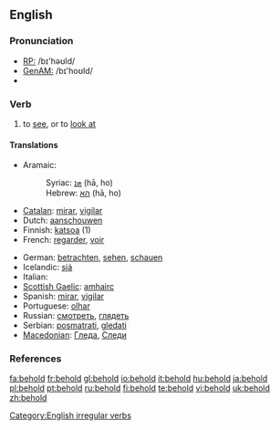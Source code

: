 ==English==

===Pronunciation===
* [[Recieved Pronunciation|RP:]] /bɪ'həʊld/
* [[General American|GenAM:]] /bɪ'hoʊld/
* {{audio|en-us-behold.ogg|Audio (US)}}

===Verb===
{{en-verb|beholds|beholding|beheld|'''[[beheld]]''' or rarely '''[[beholden]]'''}}

# {{transitive}} to [[see]], or to [[look at]]

====Translations====
{{top}}
* Aramaic:
*: Syriac: [[ܗܐ]] (hā, ho)
*: Hebrew: [[הא]] (hā, ho)
* [[Catalan]]: [[mirar]], [[vigilar]]
* Dutch: [[aanschouwen]]
* Finnish: [[katsoa]] (1)
* French: [[regarder]], [[voir]]
{{mid}}
* German: [[betrachten]], [[sehen]], [[schauen]]
* Icelandic: [[sjá]]
* Italian: {{t|it|guardare}}
* [[Scottish Gaelic]]: [[amhairc]]
* Spanish: [[mirar]], [[vigilar]]
* Portuguese: [[olhar]]
* Russian: [[смотреть]], [[глядеть]]
* Serbian: [[posmatrati]], [[gledati]]
* [[Macedonian]]: [[Гледа]], [[Следи]]
{{bottom}}

===References===
{{R:Century 1911}}
{{R:Webster 1913}}

[[Category:English irregular verbs]]

[[fa:behold]]
[[fr:behold]]
[[gl:behold]]
[[io:behold]]
[[it:behold]]
[[hu:behold]]
[[ja:behold]]
[[pl:behold]]
[[pt:behold]]
[[ru:behold]]
[[fi:behold]]
[[te:behold]]
[[vi:behold]]
[[uk:behold]]
[[zh:behold]]